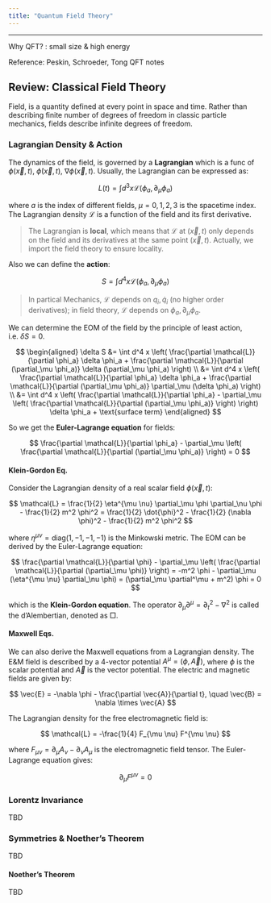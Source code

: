 ```yaml
---
title: "Quantum Field Theory"
---
```


---

Why QFT? : small size & high energy

Reference: Peskin, Schroeder, Tong QFT notes

## Review: Classical Field Theory

Field, is a quantity defined at every point in space and time. Rather than describing finite number of degrees of freedom in classic particle mechanics, fields describe infinite degrees of freedom.

### Lagrangian Density & Action

The dynamics of the field, is governed by a **Lagrangian** which is a func of $\phi (\vec{x}, t)$, $\dot{\phi} (\vec{x}, t)$, $\nabla \phi (\vec{x}, t)$. Usually, the Lagrangian can be expressed as:

$$
L(t) = \int d^3 x \mathcal{L}(\phi_a, \partial_\mu \phi_a)
$$

where $a$ is the index of different fields, $\mu = 0,1,2,3$ is the spacetime index. The Lagrangian density $\mathcal{L}$ is a function of the field and its first derivative.

> The Lagrangian is **local**, which means that $\mathcal{L}$ at $(\vec{x}, t)$ only depends on the field and its derivatives at the same point $(\vec{x}, t)$. Actually, we import the field theory to ensure locality.

Also we can define the **action**: 

$$
S = \int d^4 x \mathcal{L}(\phi_a, \partial_\mu \phi_a)
$$

> In partical Mechanics, $\mathcal{L}$ depends on $q_i, \dot{q}_i$ (no higher order derivatives); in field theory, $\mathcal{L}$ depends on $\phi_a, \partial_\mu \phi_a$.

We can determine the EOM of the field by the principle of least action, i.e. $\delta S = 0$.

$$
\begin{aligned}
\delta S &= \int d^4 x \left( \frac{\partial \mathcal{L}}{\partial \phi_a} \delta \phi_a + \frac{\partial \mathcal{L}}{\partial (\partial_\mu \phi_a)} \delta (\partial_\mu \phi_a) \right) \\
&= \int d^4 x \left( \frac{\partial \mathcal{L}}{\partial \phi_a} \delta \phi_a + \frac{\partial \mathcal{L}}{\partial (\partial_\mu \phi_a)} \partial_\mu (\delta \phi_a) \right) \\
&= \int d^4 x \left( \frac{\partial \mathcal{L}}{\partial \phi_a} - \partial_\mu \left( \frac{\partial \mathcal{L}}{\partial (\partial_\mu \phi_a)} \right) \right) \delta \phi_a + \text{surface term}
\end{aligned}
$$

So we get the **Euler-Lagrange equation** for fields:

$$
\frac{\partial \mathcal{L}}{\partial \phi_a} - \partial_\mu \left( \frac{\partial \mathcal{L}}{\partial (\partial_\mu \phi_a)} \right) = 0
$$

#### Klein-Gordon Eq.

Consider the Lagrangian density of a real scalar field $\phi(\vec{x}, t)$:

$$
\mathcal{L} = \frac{1}{2} \eta^{\mu \nu} \partial_\mu \phi \partial_\nu \phi - \frac{1}{2} m^2 \phi^2 = \frac{1}{2} \dot{\phi}^2 - \frac{1}{2} (\nabla \phi)^2 - \frac{1}{2} m^2 \phi^2
$$

where $\eta^{\mu \nu} = \text{diag}(1, -1, -1, -1)$ is the Minkowski metric. The EOM can be derived by the Euler-Lagrange equation:

$$
\frac{\partial \mathcal{L}}{\partial \phi} - \partial_\mu \left( \frac{\partial \mathcal{L}}{\partial (\partial_\mu \phi)} \right) = -m^2 \phi - \partial_\mu (\eta^{\mu \nu} \partial_\nu \phi) = (\partial_\mu \partial^\mu + m^2) \phi = 0
$$

which is the **Klein-Gordon equation**. The operator $\partial_\mu \partial^\mu = \partial_t^2 - \nabla^2$ is called the d'Alembertian, denoted as $\Box$.

#### Maxwell Eqs.

We can also derive the Maxwell equations from a Lagrangian density. The E&M field is described by a 4-vector potential $A^\mu = (\phi, \vec{A})$, where $\phi$ is the scalar potential and $\vec{A}$ is the vector potential. The electric and magnetic fields are given by:

$$
\vec{E} = -\nabla \phi - \frac{\partial \vec{A}}{\partial t}, \quad \vec{B} = \nabla \times \vec{A}
$$

The Lagrangian density for the free electromagnetic field is:

$$
\mathcal{L} = -\frac{1}{4} F_{\mu \nu} F^{\mu \nu}
$$

where $F_{\mu \nu} = \partial_\mu A_\nu - \partial_\nu A_\mu$ is the electromagnetic field tensor. The Euler-Lagrange equation gives:

$$
\partial_\mu F^{\mu \nu} = 0
$$

### Lorentz Invariance

TBD

### Symmetries & Noether's Theorem

TBD

#### Noether's Theorem

TBD

